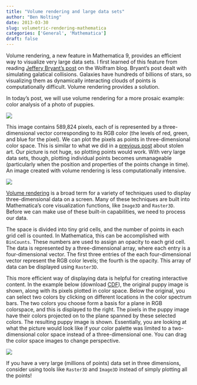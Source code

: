```yaml
---
title: "Volume rendering and large data sets"
author: "Ben Nolting"
date: 2013-03-30
slug: volumetric-rendering-mathematica
categories: ['General', 'Mathematica']
draft: false
---
```


Volume rendering, a new feature in Mathematica 9, provides an efficient way to visualize very large data sets. I first learned of this feature from reading [Jeffery Bryant's post](https://blog.wolfram.com/2013/01/08/volumetric-rendering-of-colliding-galaxies/) on the Wolfram blog. Bryant's post dealt with simulating galatical collisions. Galaxies have hundreds of billions of stars, so visualizing them as dynamically interacting clouds of points is computationally difficult. Volume rendering provides a solution. 

In today's post, we will use volume rendering for a more prosaic example: color analysis of a photo of puppies.

![](/img/puppic.png) 

This image contains 589,824 pixels, each of is represented by a three-dimensional vector corresponding to its RGB color (the levels of red, green, and blue for the pixel). We can plot the pixels as points in three-dimensional color space. This is similar to what we did in a [previous post](/post/comparing-stolen-paintings-picasso-matisse/) about stolen art. Our picture is not huge, so plotting points would work. With very large data sets, though, plotting individual points becomes unmanageable (particularly when the position and properties of the points change in time). An image created with volume rendering is less computationally intensive.

![](/img/colorsp.png)

[Volume rendering](https://en.wikipedia.org/wiki/Volume_rendering) is a broad term for a variety of techniques used to display three-dimensional data on a screen. Many of these techniques are built into Mathematica's core visualization functions, like `Image3D` and `Raster3D`. Before we can make use of these built-in capabilities, we need to process our data. 

The space is divided into tiny grid cells, and the number of points in each grid cell is counted. In Mathematica, this can be accomplished with `BinCounts`. These numbers are used to assign an opacity to each grid cell. The data is represented by a three-dimensional array, where each entry is a four-dimensional vector. The first three entries of the each four-dimensional vector represent the RGB color levels; the fourth is the opacity. This array of data can be displayed using `Raster3D`. 

This more efficient way of displaying data is helpful for creating interactive content. In the example below (download [CDF](/code/PupCS.cdf)), the original puppy image is shown, along with its pixels plotted in color space. Below the original, you can select two colors by clicking on different locations in the color spectrum bars. The two colors you choose form a basis for a plane in RGB colorspace, and this is displayed to the right. The pixels in the puppy image have their colors projected on to the plane spanned by these selected colors. The resulting puppy image is shown. Essentially, you are looking at what the picture would look like if your color palette was limited to a two-dimensional color space instead of a three-dimensional one. You can drag the color space images to change perspective. 

![](/img/pups1.png)

If you have a very large (millions of points) data set in three dimensions, consider using tools like `Raster3D` and `Image3D` instead of simply plotting all the points!